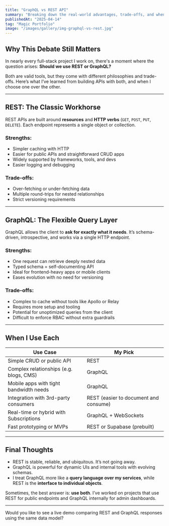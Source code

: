 ```yaml
---
title: "GraphQL vs REST API"
summary: "Breaking down the real-world advantages, trade-offs, and when to choose GraphQL or REST in modern applications."
publishedAt: "2025-04-14"
tag: "Magic Portfolio"
image: "/images/gallery/img-graphql-vs-rest.jpg"
---
```


## Why This Debate Still Matters

In nearly every full-stack project I work on, there's a moment where the question arises: **Should we use REST or GraphQL?**

Both are valid tools, but they come with different philosophies and trade-offs. Here’s what I’ve learned from building APIs with both, and when I choose one over the other.

---

## REST: The Classic Workhorse

REST APIs are built around **resources** and **HTTP verbs** (`GET`, `POST`, `PUT`, `DELETE`). Each endpoint represents a single object or collection.

###  Strengths:
- Simpler caching with HTTP
- Easier for public APIs and straightforward CRUD apps
- Widely supported by frameworks, tools, and devs
- Easier logging and debugging

###  Trade-offs:
- Over-fetching or under-fetching data
- Multiple round-trips for nested relationships
- Strict versioning requirements

---

## GraphQL: The Flexible Query Layer

GraphQL allows the client to **ask for exactly what it needs**. It’s schema-driven, introspective, and works via a single HTTP endpoint.

###  Strengths:
- One request can retrieve deeply nested data
- Typed schema = self-documenting API
- Ideal for frontend-heavy apps or mobile clients
- Eases evolution with no need for versioning

###  Trade-offs:
- Complex to cache without tools like Apollo or Relay
- Requires more setup and tooling
- Potential for unoptimized queries from the client
- Difficult to enforce RBAC without extra guardrails

---

## When I Use Each

| Use Case                               | My Pick        |
|----------------------------------------|----------------|
| Simple CRUD or public API              | REST           |
| Complex relationships (e.g. blogs, CMS)| GraphQL        |
| Mobile apps with tight bandwidth needs | GraphQL        |
| Integration with 3rd-party consumers   | REST (easier to document and consume) |
| Real-time or hybrid with Subscriptions | GraphQL + WebSockets |
| Fast prototyping or MVPs               | REST or Supabase (prebuilt) |

---

## Final Thoughts

- REST is stable, reliable, and ubiquitous. It’s not going away.
- GraphQL is powerful for dynamic UIs and internal tools with evolving schemas.
- I treat GraphQL more like a **query language over my services**, while REST is the **interface to individual objects**.

Sometimes, the best answer is: **use both**. I’ve worked on projects that use REST for public endpoints and GraphQL internally for admin dashboards.

---

Would you like to see a live demo comparing REST and GraphQL responses using the same data model?
